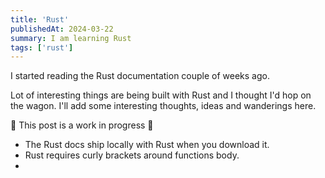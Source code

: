 ```yaml
---
title: 'Rust'
publishedAt: 2024-03-22
summary: I am learning Rust
tags: ['rust']
---
```


I started reading the Rust documentation couple of weeks ago.

Lot of interesting things are being built with Rust and I thought I'd hop on the wagon.
I'll add some interesting thoughts, ideas and wanderings here.

🚧 This post is a work in progress 🚧

-   The Rust docs ship locally with Rust when you download it.
-   Rust requires curly brackets around functions body.
-
